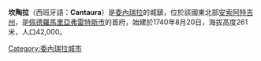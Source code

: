 {{Coord|9|18|40|N|64|21|34|W|display=title}}

'''坎陶拉'''（西班牙語：'''Cantaura'''）是[[委內瑞拉|委內瑞拉]]的城鎮，位於該國東北部[[安索阿特吉州|安索阿特吉州]]，是[[佩德羅馬里亞弗雷特斯市|佩德羅馬里亞弗雷特斯市]]的首府，始建於1740年8月20日，海拔高度261米，人口42,000。

{{Venezuela-geo-stub}}
[[Category:委內瑞拉城市|Category:委內瑞拉城市]]